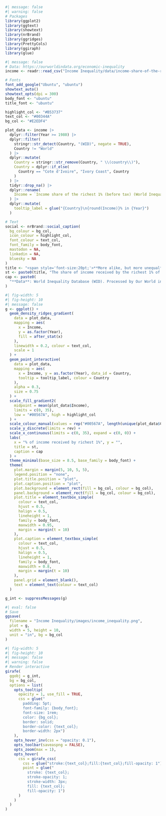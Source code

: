 
```r
#| message: false
#| warning: false
# Packages
library(ggplot2)
library(ggtext)
library(showtext)
library(nrBrand)
library(ggridges)
library(PrettyCols)
library(ggiraph)
library(glue)
```

```r
#| message: false
# Data: https://ourworldindata.org/economic-inequality
income <- readr::read_csv("Income Inequality/data/income-share-of-the-richest-1.csv")
```

```r
# Fonts
font_add_google("Ubuntu", "ubuntu")
showtext_auto()
showtext_opts(dpi = 300)
body_font <- "ubuntu"
title_font <- "ubuntu"

highlight_col <- "#B53737"
text_col <- "#00344A"
bg_col <- "#E2EDF4"
```

```r
plot_data <- income |>
  dplyr::filter(Year >= 1980) |>
  dplyr::filter(
    stringr::str_detect(Country, "(WID)", negate = TRUE),
    Country != "World"
  ) |>
  dplyr::mutate(
    Country = stringr::str_remove(Country, " \\(country\\)"),
    Country = dplyr::if_else(
      Country == "Cote d'Ivoire", "Ivory Coast", Country
    )
  ) |>
  tidyr::drop_na() |>
  dplyr::rename(
    Income = `Income share of the richest 1% (before tax) (World Inequality Database)`
  ) |> 
  dplyr::mutate(
    tooltip_label = glue("{Country}\n{round(Income)}% in {Year}")
  )
```

```r
# Text
social <- nrBrand::social_caption(
  bg_colour = bg_col,
  icon_colour = highlight_col,
  font_colour = text_col,
  font_family = body_font,
  mastodon = NA,
  linkedin = NA,
  bluesky = NA
)
title <- "<span style='font-size:20pt;'>**More alike, but more unequal**</span><br><br>"
st <- paste0(title, "The share of income received by the richest 1% of the population where income is measured before payment of taxes and non-pension benefits but after the payment of public and private pensions. Countries are becoming more similar in their wealth inequality, but more unequal on average.<br>")
cap <- paste0(
  "**Data**: World Inequality Database (WID). Processed by Our World in Data<br>**Graphic**: ", social
)
```

```r
#| fig-width: 5
#| fig-height: 10
#| message: false
g <- ggplot() +
  geom_density_ridges_gradient(
    data = plot_data,
    mapping = aes(
      x = Income,
      y = as.factor(Year),
      fill = after_stat(x)
    ),
    linewidth = 0.2, colour = text_col,
    scale = 1
  ) +
  geom_point_interactive(
    data = plot_data,
    mapping = aes(
      x = Income, y = as.factor(Year), data_id = Country,
      tooltip = tooltip_label, colour = Country
    ),
    alpha = 0.3,
    size = 0.75
  ) +
  scale_fill_gradient2(
    midpoint = mean(plot_data$Income),
    limits = c(0, 35),
    low = "#00567A", high = highlight_col
  ) +
  scale_colour_manual(values = rep("#00567A", length(unique(plot_data$Country)))) +
  scale_y_discrete(limits = rev) +
  scale_x_continuous(limits = c(0, 35), expand = c(0, 0)) +
  labs(
    x = "% of income received by richest 1%", y = "",
    title = st,
    caption = cap
  ) +
  theme_minimal(base_size = 8.5, base_family = body_font) +
  theme(
    plot.margin = margin(5, 10, 5, 5),
    legend.position = "none",
    plot.title.position = "plot",
    plot.caption.position = "plot",
    plot.background = element_rect(fill = bg_col, colour = bg_col),
    panel.background = element_rect(fill = bg_col, colour = bg_col),
    plot.title = element_textbox_simple(
      colour = text_col,
      hjust = 0.5,
      halign = 0.5,
      lineheight = 1,
      family = body_font,
      maxwidth = 0.95,
      margin = margin(t = 10)
    ),
    plot.caption = element_textbox_simple(
      colour = text_col,
      hjust = 0.5,
      halign = 0.5,
      lineheight = 1,
      family = body_font,
      maxwidth = 0.8,
      margin = margin(t = 10)
    ),
    panel.grid = element_blank(),
    text = element_text(colour = text_col)
  )
```

```r
g_int <- suppressMessages(g)
```

```r
#| eval: false
# Save
ggsave(
  filename = "Income Inequality/images/income_inequality.png",
  plot = g,
  width = 5, height = 10,
  unit = "in", bg = bg_col
)
```

```r
#| fig-width: 5
#| fig-height: 10
#| message: false
#| warning: false
# Render interactive
girafe(
  ggobj = g_int,
  bg = bg_col,
  options = list(
    opts_tooltip(
      opacity = 1, use_fill = TRUE,
      css = glue("
        padding: 5pt;
        font-family: {body_font};
        font-size: 1rem;
        color: {bg_col};
        border: solid;
        border-color: {text_col};
        border-width: 2px")
    ),
    opts_hover_inv(css = "opacity: 0.1"),
    opts_toolbar(saveaspng = FALSE),
    opts_zoom(max = 1),
    opts_hover(
      css = girafe_css(
        css = glue("stroke:{text_col};fill:{text_col};fill-opacity: 1"),
        point = glue("
          stroke: {text_col};
          stroke-opacity: 1;
          stroke-width: 3px;
          fill: {text_col};
          fill-opacity: 1")
      )
    )
  )
)
```
